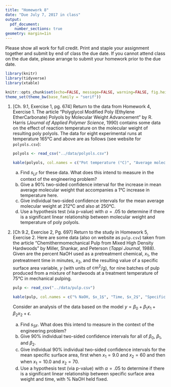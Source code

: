 ```yaml
---
title: "Homework 8"
date: "Due July 7, 2017 in class"
output: 
  pdf_document:
    number_sections: true
geometry: margin=1in
---
```


Please show all work for full credit. Print and staple your assignment together and submit by end of class the due date. If you cannot attend class on the due date, please arrange to submit your homework prior to the due date.


```r
library(knitr)
library(tidyverse)
library(xtable)

knitr::opts_chunk$set(echo=FALSE, message=FALSE, warning=FALSE, fig.height = 2)
theme_set(theme_bw(base_family = "serif"))
```

1. [Ch. 9.1, Exercise 1, pg. 674] Return to the data from Homework 4, Exercise 1. The article "Polyglycol Modified Poly (Ethylene EtherCarbonate) Polyols by Molecular Weight Advancement" by R. Harris (*Journal of Applied Polymer Science*, 1990) contains some data on the effect of reaction temperature on the molecular weight of resulting poly polyols. The data for eight experimental runs at temperature 165°C and above are as follows (see website for `polyols.csv`):

    ```r
    polyols <- read_csv("../data/polyols.csv")
    
    kable(polyols, col.names = c("Pot temperature (°C)", "Average molecular weight"))
    ```
    
    a) Find $s_{LF}$ for these data. What does this intend to measure in the context of the engineering problem?
    c) Give a 90% two-sided confidence interval for the increase in mean average molecular weight that accompanies a 1°C increase in temperature here.
    d) Give individual two-sided confidence intervals for the mean average molecular weight at 212°C and also at 250°C.
    h) Use a hypothesis test (via p-value) with $\alpha = .05$ to determine if there is a significant linear relationship between molecular weight and temperature of poly polyols.
    
2. [Ch 9.2, Exercise 2, Pg. 697] Return to the study in Homework 5, Exercise 2. Here are some data (also on website as `pulp.csv`) taken from the article "Chemithermomechanical Pulp from Mixed High Density Hardwoods" by Miller, Shankar, and Peterson (*Tappi Journal*, 1988). Given are the percent NaOH used as a pretreatment chemical, $x_1$, the pretreatment time in minutes, $x_2$, and the resulting value of a specific surface area variable, $y$ (with units of $\text{cm}^2$/g), for nine batches of pulp produced from a mixture of hardwoods at a treatment temperature of $75$°C in mechanical pulping. 

    ```r
    pulp <- read_csv("../data/pulp.csv")
    
    kable(pulp, col.names = c("% NaOH, $x_1$", "Time, $x_2$", "Specific Surface Area, $y$"))
    ```
    
    Consider an analysis of the data based on the model $y = \beta_0 + \beta_1x_1 + \beta_2x_2 + \epsilon$.
    
    a) Find $s_{SF}$. What does this intend to measure in the context of the engineering problem?
    c) Give 90% individual two-sided confidence intervals for all of $\beta_0$, $\beta_1$, and $\beta_2$.
    d) Give individual 90% individual two-sided confidence intervals for the mean specific surface area, first when $x_1 = 9.0$ and $x_2 = 60$ and then when $x_1 = 10.0$ and $x_2 = 70$.
    h) Use a hypothesis test (via p-value) with $\alpha = .05$ to determine if there is a significant linear relationship between specific surface area weight and time, with % NaOH held fixed.